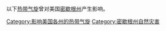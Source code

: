 以下[[热带气旋|热带气旋]]曾对美国[[密歇根州|密歇根州]]产生影响。

[[Category:影响美国各州的热带气旋|Category:影响美国各州的热带气旋]]
[[Category:密歇根州自然灾害|Category:密歇根州自然灾害]]